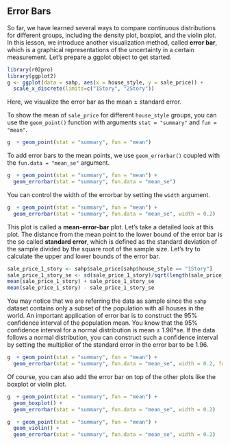 ## Error Bars {#errorbar}

So far, we have learned several ways to compare continuous distributions for different groups, including the density plot, boxplot, and the violin plot. In this lesson, we introduce another visualization method, called **error bar**, which is a graphical representations of the uncertainty in a certain measurement. Let's prepare a ggplot object to get started.

```r
library(r02pro)
library(ggplot2)
g <- ggplot(data = sahp, aes(x = house_style, y = sale_price)) + 
  scale_x_discrete(limits=c("1Story", "2Story"))
```

Here, we visualize the error bar as the mean $\pm$ standard error. 

To show the mean of `sale_price` for different `house_style` groups, you can use the `geom_point()` function with arguments `stat = "summary"` and `fun = "mean"`. 

```r
g  + geom_point(stat = "summary", fun = "mean")
```

To add error bars to the mean points, we use `geom_errorbar()` coupled with the `fun.data = "mean_se"` argument.

```r
g  + geom_point(stat = "summary", fun = "mean") + 
  geom_errorbar(stat = "summary", fun.data = "mean_se") 
```

You can control the width of the errorbar by setting the `width` argument. 
```r
g  + geom_point(stat = "summary", fun = "mean") + 
  geom_errorbar(stat = "summary", fun.data = "mean_se", width = 0.2)
```

This plot is called a **mean-error-bar** plot. Let's take a detailed look at this plot. The distance from the mean point to the lower bound of the error bar is the so called **standard error**, which is defined as the standard deviation of the sample divided by the square root of the sample size. Let's try to calculate the upper and lower bounds of the error bar. 
```r
sale_price_1_story <- sahp$sale_price[sahp$house_style == "1Story"]
sale_price_1_story_se <- sd(sale_price_1_story)/sqrt(length(sale_price_1_story))
mean(sale_price_1_story) + sale_price_1_story_se
mean(sale_price_1_story) - sale_price_1_story_se
```

You may notice that we are referring the data as sample since the `sahp` dataset contains only a subset of the population with all houses in the world. An important application of error bar is to construct the 95% confidence interval of the population mean. You know that the 95% confidence interval for a normal distribution is mean $\pm$ 1.96*se. If the data follows a normal distribution, you can construct such a confidence interval by setting the multiplier of the standard error in the error bar to be 1.96.  

```r
g  + geom_point(stat = "summary", fun = "mean") + 
  geom_errorbar(stat = "summary", fun.data = "mean_se", width = 0.2, fun.args = list(mult = 1.96))
```

Of course, you can also add the error bar on top of the other plots like the boxplot or violin plot.
```r
g  + geom_point(stat = "summary", fun = "mean") + 
  geom_boxplot() +
  geom_errorbar(stat = "summary", fun.data = "mean_se", width = 0.2)
```

```r
g  + geom_point(stat = "summary", fun = "mean") + 
  geom_violin() + 
  geom_errorbar(stat = "summary", fun.data = "mean_se", width = 0.2)
```

